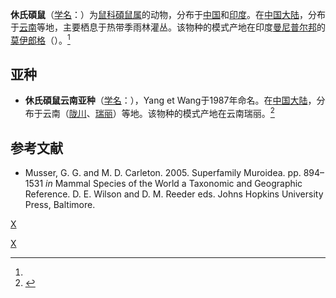 {{Speciesbox
| genus = Hadromys
| species = humei
| status = EN
| status_system = iucn3.1
| status_ref = <ref name=iucn>{{IUCN2008|assessors = Molur, S. & Nameer, P.O.| year=2008| id=9618 | title= Hadromys humei | downloaded=2009-4-25}}</ref>
| image = MusHumiiKeulemans.jpg
| authority = (Thomas, 1886)<ref name='id1069'>{{cite web| url =http://www.bioinfo.cn/db05/BjdwSpecies.php?action=view&id=1069| title =休氏壮鼠| work =《中国动物物种编目数据库》| publisher =中国科学院微生物研究所| author =中国科学院动物研究所| accessdate =2009-03-27| deadurl =yes| archiveurl =https://web.archive.org/web/20160305093339/http://www.bioinfo.cn/db05/BjdwSpecies.php?action=view&id=1069| archivedate =2016-03-05}}</ref>
}}

'''休氏碩鼠'''（[[学名|学名]]：{{lang|la|''Hadromys humei''}}）为[[鼠科|鼠科]][[碩鼠属|碩鼠属]]的动物，分布于[[中国|中国]]和[[印度|印度]]。在[[中国大陆|中国大陆]]，分布于[[云南|云南]]等地，主要栖息于热带季雨林灌丛。该物种的模式产地在印度[[曼尼普尔邦|曼尼普尔邦]]的[[莫伊郎格|莫伊郎格]]（{{lang|en|Moirang}}）。<ref name='id1069'/>

==亚种==
*'''休氏碩鼠云南亚种'''（[[学名|学名]]：{{lang|la|''Hadromys humei yunnanensis''}}），Yang et Wang于1987年命名。在[[中国大陆|中国大陆]]，分布于云南（[[陇川|陇川]]、[[瑞丽|瑞丽]]）等地。该物种的模式产地在云南瑞丽。<ref name='id1070'>{{cite web| url =http://www.bioinfo.cn/db05/BjdwSpecies.php?action=view&id=1070| title =休氏壮鼠云南亚种| work =《中国动物物种编目数据库》| publisher =中国科学院微生物研究所| author =中国科学院动物研究所| accessdate =2009-03-27| deadurl =yes| archiveurl =https://web.archive.org/web/20131203122335/http://www.bioinfo.cn/db05/BjdwSpecies.php?action=view| archivedate =2013-12-03}}</ref>

== 参考文献 ==
{{reflist}}
*Musser, G. G. and M. D. Carleton. 2005. Superfamily Muroidea. pp. 894–1531 ''in'' Mammal Species of the World a Taxonomic and Geographic Reference. D. E. Wilson and D. M. Reeder eds. Johns Hopkins University Press, Baltimore.
{{Taxonbar|from=Q301829}}

[[分類:碩鼠屬|X]]
[[Category:1886年描述的动物|X]]


{{Rodent-stub}}